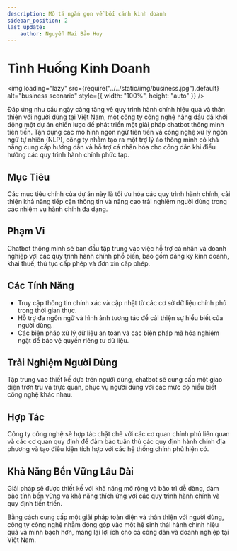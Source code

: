 ```yaml
---
description: Mô tả ngắn gọn về bối cảnh kinh doanh
sidebar_position: 2
last_update:
    author: Nguyễn Mai Bảo Huy
---
```


# Tình Huống Kinh Doanh

<img
    loading="lazy"
    src={require("../../static/img/business.jpg").default}
    alt="business scenario"
    style={{ width: "100%", height: "auto" }}
/>

<p align="justify">

Đáp ứng nhu cầu ngày càng tăng về quy trình hành chính hiệu quả và thân thiện với người dùng tại Việt Nam, một công ty công nghệ hàng đầu đã khởi động một dự án chiến lược để phát triển một giải pháp chatbot thông minh tiên tiến. Tận dụng các mô hình ngôn ngữ tiên tiến và công nghệ xử lý ngôn ngữ tự nhiên (NLP), công ty nhằm tạo ra một trợ lý ảo thông minh có khả năng cung cấp hướng dẫn và hỗ trợ cá nhân hóa cho công dân khi điều hướng các quy trình hành chính phức tạp.

## Mục Tiêu

Các mục tiêu chính của dự án này là tối ưu hóa các quy trình hành chính, cải thiện khả năng tiếp cận thông tin và nâng cao trải nghiệm người dùng trong các nhiệm vụ hành chính đa dạng.

## Phạm Vi

Chatbot thông minh sẽ ban đầu tập trung vào việc hỗ trợ cá nhân và doanh nghiệp với các quy trình hành chính phổ biến, bao gồm đăng ký kinh doanh, khai thuế, thủ tục cấp phép và đơn xin cấp phép.

## Các Tính Năng

-   Truy cập thông tin chính xác và cập nhật từ các cơ sở dữ liệu chính phủ trong thời gian thực.
-   Hỗ trợ đa ngôn ngữ và hình ảnh tương tác để cải thiện sự hiểu biết của người dùng.
-   Các biện pháp xử lý dữ liệu an toàn và các biện pháp mã hóa nghiêm ngặt để bảo vệ quyền riêng tư dữ liệu.

## Trải Nghiệm Người Dùng

Tập trung vào thiết kế dựa trên người dùng, chatbot sẽ cung cấp một giao diện trơn tru và trực quan, phục vụ người dùng với các mức độ hiểu biết công nghệ khác nhau.

## Hợp Tác

Công ty công nghệ sẽ hợp tác chặt chẽ với các cơ quan chính phủ liên quan và các cơ quan quy định để đảm bảo tuân thủ các quy định hành chính địa phương và tạo điều kiện tích hợp với các hệ thống chính phủ hiện có.

## Khả Năng Bền Vững Lâu Dài

Giải pháp sẽ được thiết kế với khả năng mở rộng và bảo trì dễ dàng, đảm bảo tính bền vững và khả năng thích ứng với các quy trình hành chính và quy định tiến triển.

Bằng cách cung cấp một giải pháp toàn diện và thân thiện với người dùng, công ty công nghệ nhằm đóng góp vào một hệ sinh thái hành chính hiệu quả và minh bạch hơn, mang lại lợi ích cho cả công dân và doanh nghiệp tại Việt Nam.

</p>
